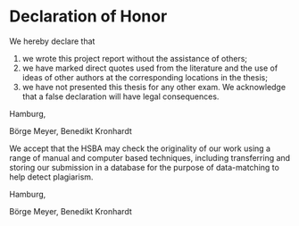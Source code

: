 # Declaration of Honor {-}



We hereby declare that 

1. we wrote this project report without the assistance of others;
2. we have marked direct quotes used from the literature and the use of ideas of other authors at the corresponding locations in the thesis;
3. we have not presented this thesis for any other exam. We acknowledge that a false declaration will have legal consequences.

Hamburg, \today

Börge Meyer, Benedikt Kronhardt

\vspace{2.5cm}

We accept that the HSBA may check the originality of our work using a range of manual and computer based techniques, including transferring and storing our submission in a database for the purpose of data-matching to help detect plagiarism.

Hamburg, \today

Börge Meyer, Benedikt Kronhardt

